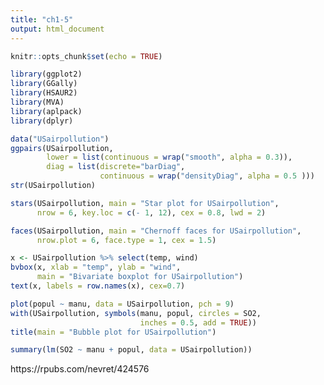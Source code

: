 ```yaml
---
title: "ch1-5"
output: html_document
---
```


```r
knitr::opts_chunk$set(echo = TRUE)
```

```r

library(ggplot2)
library(GGally)
library(HSAUR2)
library(MVA)
library(aplpack)
library(dplyr)

```

```r
data("USairpollution")
ggpairs(USairpollution,
        lower = list(continuous = wrap("smooth", alpha = 0.3)),
        diag = list(discrete="barDiag", 
                    continuous = wrap("densityDiag", alpha = 0.5 )))
str(USairpollution)

```

```r

stars(USairpollution, main = "Star plot for USairpollution",
      nrow = 6, key.loc = c(- 1, 12), cex = 0.8, lwd = 2)

```

```r

faces(USairpollution, main = "Chernoff faces for USairpollution",
      nrow.plot = 6, face.type = 1, cex = 1.5)

```

```r

x <- USairpollution %>% select(temp, wind)
bvbox(x, xlab = "temp", ylab = "wind",
      main = "Bivariate boxplot for USairpollution")
text(x, labels = row.names(x), cex=0.7)

```

```r
plot(popul ~ manu, data = USairpollution, pch = 9)
with(USairpollution, symbols(manu, popul, circles = SO2, 
                             inches = 0.5, add = TRUE))
title(main = "Bubble plot for USairpollution")

summary(lm(SO2 ~ manu + popul, data = USairpollution))
```


https://rpubs.com/nevret/424576
